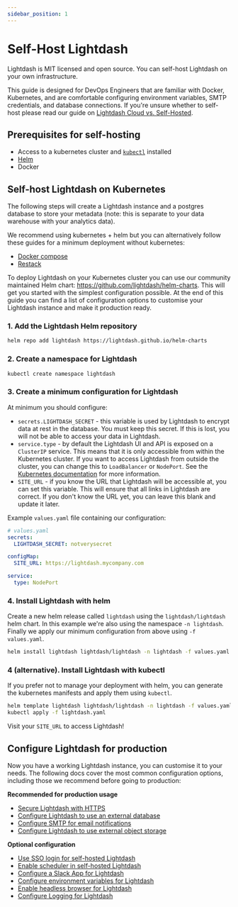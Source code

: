```yaml
---
sidebar_position: 1
---
```


# Self-Host Lightdash

Lightdash is MIT licensed and open source. You can self-host Lightdash on your own infrastructure.

This guide is designed for DevOps Engineers that are familiar with Docker, Kubernetes, and are comfortable configuring environment variables, SMTP credentials, and database connections.
If you're unsure whether to self-host please read our guide on [Lightdash Cloud vs. Self-Hosted](./lightdash-cloud-vs-self-hosted.mdx).

## Prerequisites for self-hosting

- Access to a kubernetes cluster and [`kubectl`](https://kubernetes.io/docs/tasks/tools/) installed
- [Helm](https://helm.sh/docs/intro/quickstart/)
- Docker

## Self-host Lightdash on Kubernetes

The following steps will create a Lightdash instance and a postgres database to store your metadata (note: this is
separate to your data warehouse with your analytics data).

We recommend using kubernetes + helm but you can alternatively follow these guides for a minimum deployment without
kubernetes:

- [Docker compose](./self-host-lightdash-docker-compose.mdx)
- [Restack](./self-host-lightdash-restack.mdx)

To deploy Lightdash on your Kubernetes cluster you can use our community maintained Helm chart: https://github.com/lightdash/helm-charts.
This will get you started with the simplest configuration possible. At the end of this guide you can find a list of configuration options to customise your Lightdash instance and make it production ready.

### 1. Add the Lightdash Helm repository

```bash
helm repo add lightdash https://lightdash.github.io/helm-charts
```

### 2. Create a namespace for Lightdash

```bash
kubectl create namespace lightdash
```

### 3. Create a minimum configuration for Lightdash

At minimum you should configure:

- `secrets.LIGHTDASH_SECRET` - this variable is used by Lightdash to encrypt data at rest in the database. You must
  keep this secret. If this is lost, you will not be able to access your data in Lightdash.
- `service.type` - by default the Lightdash UI and API is exposed on a `ClusterIP` service. This means that it is
  only accessible from within the Kubernetes cluster. If you want to access Lightdash from outside the cluster,
  you can change this to `LoadBalancer` or `NodePort`. See the [Kubernetes documentation](https://kubernetes.io/docs/concepts/services-networking/service/#publishing-services-service-types) for more information.
- `SITE_URL` - if you know the URL that Lightdash will be accessible at, you can set this variable. This will
  ensure that all links in Lightdash are correct. If you don't know the URL yet, you can leave this blank and
  update it later.

Example `values.yaml` file containing our configuration:

```yaml
# values.yaml
secrets:
  LIGHTDASH_SECRET: notverysecret

configMap:
  SITE_URL: https://lightdash.mycompany.com

service:
  type: NodePort
```

### 4. Install Lightdash with helm

Create a new helm release called `lightdash` using the `lightdash/lightdash` helm chart. In this example we're also
using the namespace `-n lightdash`. Finally we apply our minimum configuration from above using `-f values.yaml`.

```bash
helm install lightdash lightdash/lightdash -n lightdash -f values.yaml
```

### 4 (alternative). Install Lightdash with kubectl

If you prefer not to manage your deployment with helm, you can generate the kubernetes manifests and apply them
using `kubectl`.

```bash
helm template lightdash lightdash/lightdash -n lightdash -f values.yaml > lightdash.yaml
kubectl apply -f lightdash.yaml
```

Visit your `SITE_URL` to access Lightdash!

## Configure Lightdash for production

Now you have a working Lightdash instance, you can customise it to your needs. The following docs cover the most
common configuration options, including those we recommend before going to production:

**Recommended for production usage**

- [Secure Lightdash with HTTPS](./customize-deployment/secure-lightdash-with-https.mdx)
- [Configure Lightdash to use an external database](./customize-deployment/configure-lightdash-to-use-an-external-database.mdx)
- [Configure SMTP for email notifications](./customize-deployment/configure-smtp-for-lightdash-email-notifications.mdx)
- [Configure Lightdash to use external object storage](./customize-deployment/configure-lightdash-to-use-external-object-storage.mdx)

**Optional configuration**

- [Use SSO login for self-hosted Lightdash](./customize-deployment/use-sso-login-for-self-hosted-lightdash.mdx)
- [Enable scheduler in self-hosted Lightdash](./customize-deployment/enable-scheduler-in-self-hosted-lightdash.mdx)
- [Configure a Slack App for Lightdash](./customize-deployment/configure-a-slack-app-for-lightdash.mdx)
- [Configure environment variables for Lightdash](./customize-deployment/environment-variables.mdx)
- [Enable headless browser for Lightdash](./customize-deployment/enable-headless-browser-for-lightdash.mdx)
- [Configure Logging for Lightdash](./customize-deployment/configure-logging-for-lightdash.mdx)
